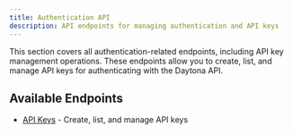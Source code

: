 ```yaml
---
title: Authentication API
description: API endpoints for managing authentication and API keys
---
```


This section covers all authentication-related endpoints, including API key management operations. These endpoints allow you to create, list, and manage API keys for authenticating with the Daytona API.

## Available Endpoints

- [API Keys](/api/endpoints/authentication/apikeys) - Create, list, and manage API keys
